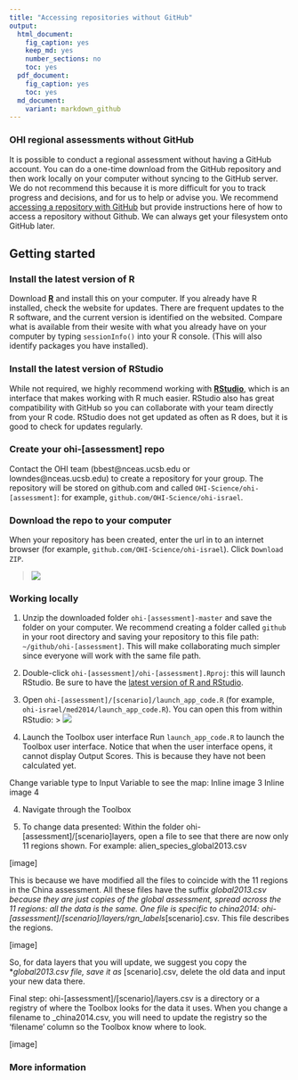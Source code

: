 ```yaml
---
title: "Accessing repositories without GitHub"
output: 
  html_document:
    fig_caption: yes
    keep_md: yes
    number_sections: no
    toc: yes
  pdf_document: 
    fig_caption: yes
    toc: yes
  md_document:
    variant: markdown_github
---
```


### OHI regional assessments without GitHub
It is possible to conduct a regional assessment without having a GitHub account. You can do a one-time download from the GitHub repository and then work locally on your computer without syncing to the GitHub server. We do not recommend this because it is more difficult for you to track progress and decisions, and for us to help or advise you. We recommend [accessing a repository with GitHub](https://github.com/OHI-Science/ohimanual/blob/master/tutorials/accessing_a_repo/accessing_a_repo.md) but provide instructions here of how to access a repository without Github. We can always get your filesystem onto GitHub later. 

## Getting started

### Install the latest version of R
Download [**R**](http://cran.r-project.org/) and install this on your computer. If you already have R installed, check the website for updates. There are frequent updates to the R software, and the current version is identified on the websited. Compare what is available from their wesite with what you already have on your computer by typing `sessionInfo()` into your R console. (This will also identify packages you have installed).

### Install the latest version of RStudio
While not required, we highly recommend working with [**RStudio**](http://www.rstudio.com/products/RStudio/), which is an interface that makes working with R much easier. RStudio also has great compatibility with GitHub so you can collaborate with your team directly from your R code. RStudio does not get updated as often as R does, but it is good to check for updates regularly. 

### Create your ohi-[assessment] repo
Contact the OHI team (bbest@nceas.ucsb.edu or lowndes@nceas.ucsb.edu) to create a repository for your group. The repository will be stored on github.com and called `OHI-Science/ohi-[assessment]`: for example, `github.com/OHI-Science/ohi-israel`.

### Download the repo to your computer
When your repository has been created, enter the url in to an internet browser (for example, `github.com/OHI-Science/ohi-israel`). Click `Download ZIP`.  
  
> ![](zfig_download_zip_sk.png)  
  
### Working locally

1. Unzip the downloaded folder `ohi-[assessment]-master` and save the folder on your computer. We recommend creating a folder called `github` in your root directory and saving your repository to this file path: `~/github/ohi-[assessment]`. This will make collaborating much simpler since everyone will work with the same file path. 

2. Double-click `ohi-[assessment]/ohi-[assessment].Rproj`: this will launch RStudio. Be sure to have the [latest version of R and RStudio](https://github.com/OHI-Science/ohimanual/blob/master/tutorials/software_for_OHI/software_for_OHI.md).

3. Open `ohi-[assessment]/[scenario]/launch_app_code.R` (for example, `ohi-israel/med2014/launch_app_code.R`). You can open this from within RStudio: 
   > ![](zfig_RStudio_ohi-israel_sk.png)  
  
4. Launch the Toolbox user interface 
Run `launch_app_code.R` to launch the Toolbox user interface. Notice that when the user interface opens, it cannot display Output Scores. This is because they have not been calculated yet. 
  
Change variable type to Input Variable to see the map: Inline image 3
Inline image 4

4. Navigate through the Toolbox

5. To change data presented: 
Within the folder ohi-[assessment]/[scenario]layers, open a file to see that there are now only 11 regions shown. For example: alien_species_global2013.csv
  
[image]  
  
This is because we have modified all the files to coincide with the 11 regions in the China assessment. All these files have the suffix _global2013.csv because they are just copies of the global assessment, spread across the 11 regions: all the data is the same. 
One file is specific to china2014: ohi-[assessment]/[scenario]/layers/rgn_labels_[scenario].csv. This file describes the regions.

[image]  

So, for data layers that you will update, we suggest you copy the *_global2013.csv file, save it as _[scenario].csv, delete the old data and input your new data there. 

Final step: ohi-[assessment]/[scenario]/layers.csv is a directory or a registry of where the Toolbox looks for the data it uses. When you change a filename to _china2014.csv, you will need to update the registry so the 'filename' column so the Toolbox know where to look.

[image]

### More information


